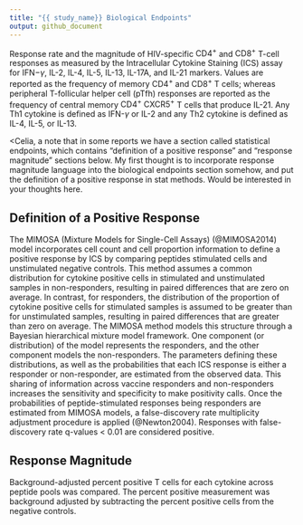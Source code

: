 ```yaml
---
title: "{{ study_name}} Biological Endpoints"
output: github_document
---
```


<!-- This file was adapted from VISCtemplates {{pkg_ver}}. -->

Response rate and the magnitude of HIV-specific $\mathrm{CD4}^+$ and $\mathrm{CD8}^+$ T-cell responses as measured by the Intracellular Cytokine Staining (ICS) assay for $\mathrm{IFN-}\gamma$, IL-2, IL-4, IL-5, IL-13, IL-17A, and IL-21 markers. Values are reported as the frequency of memory $\mathrm{CD4}^+$ and $\mathrm{CD8}^+$ T cells; whereas peripheral T-follicular helper cell (pTfh) responses are reported as the frequency of central memory $\mathrm{CD4}^+$ $\mathrm{CXCR5}^+$ T cells that produce IL-21. 
Any Th1 cytokine is defined as IFN-$\gamma$ or IL-2 and any Th2 cytokine is defined as IL-4, IL-5, or IL-13.

<Celia, a note that in some reports we have a section called statistical endpoints, which contains “definition of a positive response” and “response magnitude” sections below. My first thought is to incorporate response magnitude language into the biological endpoints section somehow, and put the definition of a positive response in stat methods. Would be interested in your thoughts here.

## Definition of a Positive Response

The MIMOSA (Mixture Models for Single-Cell Assays) (@MIMOSA2014) model incorporates cell count and cell proportion information to define a positive response by ICS by comparing peptides stimulated cells and unstimulated negative controls. This method assumes a common distribution for cytokine positive cells in stimulated and unstimulated samples in non-responders, resulting in paired differences that are zero on average. In contrast, for responders, the distribution of the proportion of cytokine positive cells for stimulated samples is assumed to be greater than for unstimulated samples, resulting in paired differences that are greater than zero on average. The MIMOSA method models this structure through a Bayesian hierarchical mixture model framework. One component (or distribution) of the model represents the responders, and the other component models the non-responders. The parameters defining these distributions, as well as the probabilities that each ICS response is either a responder or non-responder, are estimated from the observed data. This sharing of information across vaccine responders and non-responders increases the sensitivity and specificity to make positivity calls. Once the probabilities of peptide-stimulated responses being responders are estimated from MIMOSA models, a false-discovery rate multiplicity adjustment procedure is applied (@Newton2004). Responses with false-discovery rate q-values < 0.01 are considered positive.

## Response Magnitude

Background-adjusted percent positive T cells for each cytokine across peptide pools was compared. The percent positive measurement was background adjusted by subtracting the percent positive cells from the negative controls.

